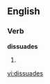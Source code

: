 
==English==

===Verb===
'''dissuades'''

# {{third-person singular of|[[dissuade]]}}

[[vi:dissuades]]